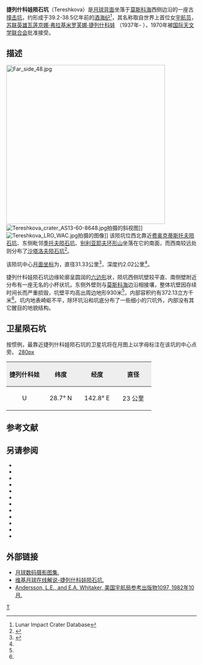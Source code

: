 {{lunar crater data|
 image=Tereshkova crater 5124 med.jpg|
 caption=[[月球轨道器5号|月球轨道器5号]]拍摄的斜视图|
 latitude=28.21|
 N_or_S=N|
 longitude=143.84|
 E_or_W=E|
 diameter=31.33公里|
 depth=2.02公里|
 colong=216|
 eponym=[[瓦莲京娜·捷列什科娃|瓦莲京娜·弗·捷列什科娃]]}}

'''捷列什科娃陨石坑'''（Tereshkova）是[[月球背面|月球背面]]坐落于[[莫斯科海_(月球)|莫斯科海]]西侧边沿的一座古[[撞击坑|撞击坑]]，约形成于39.2-38.5亿年前的[[酒海纪|酒海纪]]<ref name=LICD>Lunar Impact Crater Database</ref>，其名称取自世界上首位女[[宇航员|宇航员]]，[[苏联英雄|苏联英雄]][[瓦莲京娜·捷列什科娃|瓦莲京娜·弗拉基米罗芙娜·捷列什科娃]] （1937年- ），1970年被[[国际天文学联合会|国际天文学联合会]]批准接受。

==描述==
[[Image:Far_side_48.jpg|420px]]
[[Image:Tereshkova_crater_AS13-60-8648.jpg|thumb]]拍摄的斜视图]]
[[Image:Tereshkova_LRO_WAC.jpg|thumb]]拍摄的图像]] 
该陨坑位西北靠近[[费奥克蒂斯托夫陨石坑|费奥克蒂斯托夫陨石坑]]、东侧毗邻[[季托夫陨石坑|季托夫陨石坑]]、[[别利亚耶夫环形山|别利亚耶夫环形山]]坐落在它的南面，而西南较远处则分布了[[沙塔洛夫陨石坑|沙塔洛夫陨石坑]]<ref>{{Cite web |url=http://planetarynames.wr.usgs.gov/images/Lunar/lac_48_lo.pdf |title=Crater Tereshkova on the map LAC-48. |access-date=2016-12-14 |archive-date=2012-03-27 |archive-url=https://www.webcitation.org/66TCPEOTn?url=http://planetarynames.wr.usgs.gov/images/Lunar/lac_48_lo.pdf |dead-url=no }}</ref>。

该陨坑中心[[月面坐标|月面坐标]]为{{Coord|28.21|N|143.84|E|globe:Moon|nogoogle=1|noosm=1}}，直径31.33公里<ref name="IAU">{{Cite web |url=http://planetarynames.wr.usgs.gov/Feature/5926 |title=Directory of the International Astronomical Union |access-date=2016-12-14 |archive-date=2017-08-26 |archive-url=https://web.archive.org/web/20170826234718/https://planetarynames.wr.usgs.gov/Feature/5926 |dead-url=no }}</ref>，深度约2.02公里<ref name="LICD"/>。

捷列什科娃陨石坑边缘轮廓呈圆润的[[六边形|六边形]]状，陨坑西侧坑壁较平直、南侧壁附近分布有一座无名的小杯状坑，东侧外壁则与[[莫斯科海_(月球)|莫斯科海]]边沿相接壤，整体坑壁因存续时间长而严重损毁，坑壁平均高出周边地形930米<ref name="LICD"/>，内部容积约有372.13立方千米<ref name="LICD"/>。坑内地表崎岖不平，除环坑沿和坑底分布了一些细小的穴坑外，内部没有其它醒目的地貌结构。

==卫星陨石坑==
按惯例，最靠近捷列什科娃陨石坑的卫星坑将在月图上以字母标注在该坑的中心点旁。
[[image:Kurchatov_sattelite_craters_map.jpg|280px]]

{| class="wikitable"
!width="25%" style="background:#eeeeee;" |捷列什科娃
!width="25%" style="background:#eeeeee;" |纬度
!width="25%" style="background:#eeeeee;" |经度
!width="25%" style="background:#eeeeee;" |直径
|-
|align="center"|U
|align="center"|28.7° N
|align="center"|142.8° E
|align="center"|23 公里
|}{{clear}}

==参考文献==
{{Reflist}}

==另请参阅==
{{refbegin}}
* {{cite book
  | last1 = Andersson
  | first1 = L. E.
  | last2 = Whitaker
  | first2 = E. A.
  | authorlink2 = Ewen Whitaker
  | date = 1982
  | title = [[NASA|NASA]] Catalogue of Lunar Nomenclature
  | publisher = NASA RP-1097
  | ref = harv
  }}
* {{cite web
  | last = Blue
  | first = Jennifer
  | date = July 25, 2007
  | title = Gazetteer of Planetary Nomenclature
  | publisher = [[United_States_Geological_Survey|USGS]]
  | url = http://planetarynames.wr.usgs.gov/
  | accessdate = 2007-08-05
  | ref = harv
  | archive-date = 2019-12-13
  | archive-url = https://web.archive.org/web/20191213141228/https://planetarynames.wr.usgs.gov/
  | dead-url = no
  }}
* {{cite book
  | last1 = Bussey
  | first1 = B.
  | authorlink1 = Ben Bussey
  | last2 = Spudis
  | first2 = P.
  | authorlink2 = Paul Spudis
  | date = 2004
  | title = The Clementine Atlas of the Moon
  | publisher = Cambridge University Press
  | location = New York
  | isbn = 978-0-521-81528-4
  | ref = harv
  }}
* {{cite book
  | last1 = Cocks
  | first1 = Elijah E.
  | last2 = Cocks
  | first2 = Josiah C.
  | date = 1995
  | title = Who's Who on the Moon: A Biographical Dictionary of Lunar Nomenclature
  | url = https://archive.org/details/isbn_9780936389271
  | publisher = Tudor Publishers
  | isbn = 978-0-936389-27-1
  | ref = harv
  }}
* {{cite web
  | last = McDowell
  | first = Jonathan
  | date = July 15, 2007
  | url = http://host.planet4589.org/astro/lunar/
  | title = Lunar Nomenclature
  | publisher = Jonathan's Space Report
  | accessdate = 2007-10-24
  | ref = harv
  | archive-date = 2019-06-21
  | archive-url = https://web.archive.org/web/20190621012337/http://host.planet4589.org/astro/lunar/
  | dead-url = no
  }}
* {{cite journal| last1 = Menzel| first1 = D. H.| last2 = Minnaert| first2 = M.| last3 = Levin| first3 = B.| last4 = Dollfus| first4 = A.| last5 = Bell| first5 = B.| title = Report on Lunar Nomenclature by the Working Group of Commission 17 of the IAU| doi = 10.1007/BF00171763| journal = Space Science Reviews| volume = 12| issue = 2| pages = 136–186| year = 1971| pmid = | pmc =| bibcode = 1971SSRv...12..136M| ref = harv}}
* {{cite book
  | first = Patrick
  | last = Moore
  | authorlink = Patrick Moore
  | date = 2001
  | title = On the Moon
  | url = https://archive.org/details/patrickmooreonmo00patr
  | publisher = Sterling Publishing Co
  | isbn = 978-0-304-35469-6
  | ref = harv
  }}
* {{cite book
  | first = Fred W.
  | last = Price
  | date = 1988
  | title = The Moon Observer's Handbook
  | publisher = Cambridge University Press
  | isbn = 978-0-521-33500-3
  | ref = harv
  }}
* {{cite book
  | last = Rükl
  | first = Antonín
  | authorlink = Antonín Rükl
  | date = 1990
  | title = Atlas of the Moon
  | publisher = Kalmbach Books
  | isbn = 978-0-913135-17-4
  | ref = harv
  }}
* {{cite book
  | last = Webb
  | first = Rev. T. W.
  | authorlink = Thomas William Webb
  | date = 1962
  | title = Celestial Objects for Common Telescopes
  | url = https://archive.org/details/celestialobjects00webb
  | edition = 6th revised
  | publisher = Dover
  | isbn = 978-0-486-20917-3
  | ref = harv
  }}
* {{cite book
  | first = Ewen A.
  | last = Whitaker
  | authorlink = Ewen Whitaker
  | date = 1999
  | title = Mapping and Naming the Moon
  | publisher = Cambridge University Press
  | isbn = 978-0-521-62248-6
  | ref = harv
  }}
* {{cite book
  | first = Peter T.
  | last = Wlasuk
  | date = 2000
  | title = Observing the Moon
  | publisher = Springer
  | isbn = 978-1-85233-193-1
  | ref = harv
 }}
{{refend}}

==外部链接==
* [http://www.lpi.usra.edu/resources/lunar_orbiter/bin/srch_nam.shtml?Tereshkova%7C0 月球数码摄影图集.] {{Wayback|url=http://www.lpi.usra.edu/resources/lunar_orbiter/bin/srch_nam.shtml?Tereshkova%7C0 |date=20201127020137 }}
* [http://the-moon.wikispaces.com/Tereshkova 维基月球在线解说-捷列什科娃陨石坑.] {{Wayback|url=http://the-moon.wikispaces.com/Tereshkova |date=20180531115419 }}
* [http://planet4589.org/astro/lunar/RP-1097.pdf Andersson, L.E., and E.A. Whitaker, 美国宇航局参考出版物1097, 1982年10月.] {{Wayback|url=http://planet4589.org/astro/lunar/RP-1097.pdf |date=20141006125838 }}

[[Category:月球环形山|T]]
{{月球環形山 (T-Z)}}